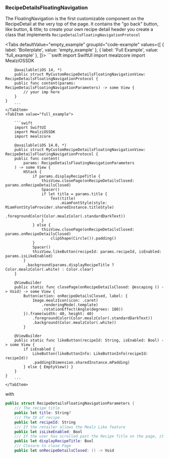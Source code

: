 
### RecipeDetailsFloatingNavigation

The FloatingNavigation is the first customizable component on the RecipeDetail at the very top of the page.
It contains the "go back" button, like button, & title;
to create your own recipe detail header you create a class that implements `RecipeDetailsFloatingNavigationProtocol`

<Tabs defaultValue="empty_example" groupId="code-example"
      values={[
          { label: 'Boilerplate', value: 'empty_example' },
          { label: 'Full Example', value: 'full_example' },
      ]}>
    <TabItem value="empty_example">
        ```swift
        import SwiftUI
        import mealzcore
        import MealziOSSDK

        @available(iOS 14, *)
        public struct MyCustomRecipeDetailsFloatingNavigationView: RecipeDetailsFloatingNavigationProtocol {
        public func content(params: RecipeDetailsFloatingNavigationParameters) -> some View {
            // your imp here
        }
    }
        ```
    </TabItem>
    <TabItem value="full_example">

        ```swift
        import SwiftUI
        import MealziOSSDK
        import mealzcore

        @available(iOS 14.0, *)
        public struct MyCustomRecipeDetailsFloatingNavigationView: RecipeDetailsFloatingNavigationProtocol {
        public func content(
            params: RecipeDetailsFloatingNavigationParameters
        ) -> some View {
            HStack {
                if params.displayRecipeTitle {
                    thisView.closePage(onRecipeDetailsClosed: params.onRecipeDetailsClosed)
                    Spacer()
                    if let title = params.title {
                        Text(title)
                            .miamFontStyle(style: MiamFontStyleProvider.sharedInstance.titleStyle)
                            .foregroundColor(Color.mealzColor(.standardDarkText))
                    }
                } else {
                    thisView.closePage(onRecipeDetailsClosed: params.onRecipeDetailsClosed)
                    .   clipShape(Circle()).padding()
                }
                Spacer()
                thisView.likeButton(recipeId: params.recipeId, isEnabled: params.isLikeEnabled)
            }
             .background(params.displayRecipeTitle ? Color.mealzColor(.white) : Color.clear)
        }

        @ViewBuilder
        public static func closePage(onRecipeDetailsClosed: @escaping () -> Void) -> some View {
            Button(action: onRecipeDetailsClosed, label: {
                Image.mealzIcon(icon: .caret)
                    .renderingMode(.template)
                    .rotationEffect(Angle(degrees: 180))
            }).frame(width: 40, height: 40)
                .foregroundColor(Color.mealzColor(.standardDarkText))
                .background(Color.mealzColor(.white))
            }

        @ViewBuilder
        public static func likeButton(recipeId: String, isEnabled: Bool) -> some View {
            if isEnabled {
                LikeButton(likeButtonInfo: LikeButtonInfo(recipeId: recipeId))
                .padding(Dimension.sharedInstance.mPadding)
            } else { EmptyView() }
        }
    }
        ```
    </TabItem>
</Tabs>

with

```swift
public struct RecipeDetailsFloatingNavigationParameters {
    /// The recipe title
    public let title: String?
    /// The ID of recipe
    public let recipeId: String
    /// If the retailer allows the Mealz Like feature
    public let isLikeEnabled: Bool
    /// If the user has scrolled past the Recipe Title on the page, it should appear at the top of the page
    public let displayRecipeTitle: Bool
    /// Closure to close Page
    public let onRecipeDetailsClosed: () -> Void
```
